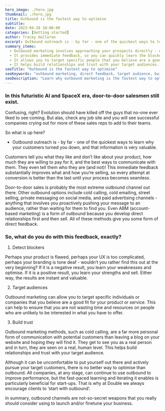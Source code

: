 ```yaml
---
hero_image: ./hero.jpg
thumbnail: ./hero.jpg
title: Outbound is the fastest way to optimise
subtitle:
date: 2023-04-28 10:00:00
categories: [Getting started]
author: Tracey Halloran
excerpt: Outbound outreach is - by far - one of the quickest ways to learn why your customers turned you down, and that information is very valuable.
summary_items:
  - Outbound marketing involves approaching your prospects directly - either online, in person, or over the phone.
  - It provides immediate feedback, so you can quickly learn the blockers and valuable perspectives of your customers.
  - It allows you to target specific people that you believe are a good fit for your product or service.
  - It helps build relationships and trust with your target audiences.
seoTitle: "Outbound is the fastest way to optimise"
seoKeywords: "outbound marketing, direct feedback, target audience, build trust, optimizing business"
seoDescription: "Learn why outbound marketing is the fastest way to optimize your business. Gain direct feedback, target your ideal audience, and build trust with potential customers through personalized communication. Discover how outbound marketing can help you finetune your business and drive growth."
---
```


### In this futuristic AI and SpaceX era, door-to-door salesmen still exist.

Confusing, right? Evolution should have killed off the guys that no-one ever liked to see coming. But alas, check any job site and you will see successful companies crying out for more of these sales reps to add to their teams.

So what is up here?

- Outbound outreach is - by far - one of the quickest ways to learn why your customers turned you down, and that information is very valuable.

Customers tell you what they like and don’t like about your product, how much they are willing to pay for it, and the best ways to communicate with them. They even tell them who they are (and not)! This immediate feedback substantially improves what and how you’re selling, so every attempt at conversion is better than the last until your process becomes seamless.

Door-to-door sales is probably the most extreme outbound channel out there. Other outbound options include cold calling, cold emailing, street selling, private messaging on social media, and paid advertising channels - anything that involves you proactively pushing your message to an audience, rather than waiting for them to find you. Even ABM (account-based marketing) is a form of outbound because you develop direct relationships first and then sell. All of these methods give you some form of direct feedback.

### So, what do you do with this feedback, exactly?

1. Detect blockers

Perhaps your product is flawed, perhaps your UX is too complicated, perhaps your branding is tone deaf - wouldn’t you rather find this out at the very beginning? If it is a negative result, you learn your weaknesses and optimise. If it is a positive result, you learn your strengths and sell. Either way, the results are instant and valuable.

2. Target audiences

Outbound marketing can allow you to target specific individuals or companies that you believe are a good fit for your product or service. This can help to ensure that you are not wasting time and resources on people who are unlikely to be interested in what you have to offer.

3. Build trust

Outbound marketing methods, such as cold calling, are a far more personal form of communication with potential customers than leaving a blog on your website and hoping they will find it. They get to see you as a real person and in turn, they are seen on a real, human level. This helps build relationships and trust with your target audience.

Although it can be uncomfortable to put yourself out there and actively pursue your target customers, there is no better way to optimise than outbound. All companies, at any stage, can continue to use outbound to improve performance, but the fast-paced learning and iterating it enables is particularly beneficial for start-ups. That is why at Double we always encourage clients to ‘start with outbound’.

In summary, outbound channels are not-so-secret weapons that you really should consider using to launch and/or finetune your business.
